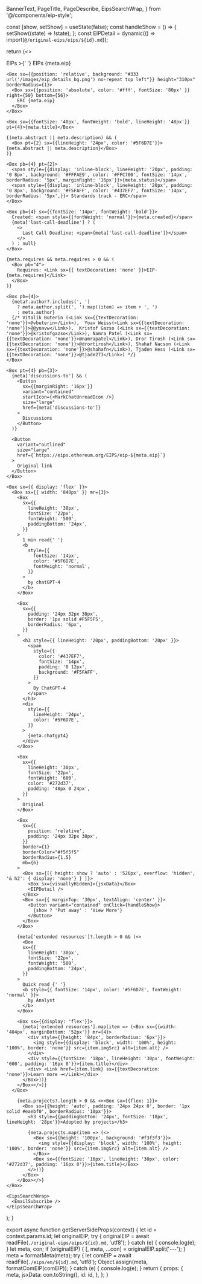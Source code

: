   BannerText,
  PageTitle,
  PageDescribe,
  EipsSearchWrap,
} from '@/components/eip-style';

  const [show, setShow] = useState(false);
  const handleShow = () => {
    setShow((state) => !state);
  };
  const EIPDetail = dynamic(() => import(`@/original-eips/eips/${id}.md`));

return (<>

  <Head>
    <title>{meta.title}</title>
     <meta property="og:title" content={meta.title} key="title" />
     <meta property="og:description" content={meta.abstract || meta.description} key="description" />
  </Head>
  <Box borderTop={1} borderColor="#EAEBF0" />
  <Container maxWidth="lg">
    <Box py={4}>
      EIPs &gt;{' '}
      <Link
      sx={{  textDecoration: 'none' }}
      href="#" >
        EIPs {meta.eip}
      </Link>
    </Box>

    <Box sx={{position: 'relative', background: "#333 url('/images/eip_details_bg.png') no-repeat top left"}} height="310px" borderRadius={1}>
      <Box sx={{position: 'absolute', color: '#fff', fontSize: '80px' }} right={50} bottom={56}>
        ERC {meta.eip}
      </Box>
    </Box>

    <Box sx={{fontSize: '40px', fontWeight: 'bold', lineHeight: '48px'}} pt={4}>{meta.title}</Box>

    {(meta.abstract || meta.description) && (
      <Box pt={2} sx={{lineHeight: '24px', color: '#5F6D7E'}}>{meta.abstract || meta.description}</Box>
    )}

    <Box pb={4} pt={2}>
      <span style={{display: 'inline-block', lineHeight: '20px', padding: '0 8px', background: '#FFFAE9', color: '#FFC700', fontSize: '14px', borderRadius: '5px', marginRight: '16px'}}>{meta.status}</span>
      <span style={{display: 'inline-block', lineHeight: '20px', padding: '0 8px', background: '#F5FAFF', color: '#437EF7', fontSize: '14px', borderRadius: '5px',}}> Standards track - ERC</span>
    </Box>

    <Box pb={4} sx={{fontSize: '14px', fontWeight: 'bold'}}>
      Created: <span style={{fontWeight: 'normal'}}>{meta.created}</span>
      {meta['last-call-deadline'] ? (
        <>
          Last Call Deadline: <span>{meta['last-call-deadline']}</span>
        </>
      ) : null}
    </Box>

    {meta.requires && meta.requires > 0 && (
      <Box pb="4">
        Requires: <Link sx={{ textDecoration: 'none' }}>EIP-{meta.requires}</Link>
      </Box>
    )}

    <Box pb={4}>
      {meta?.author?.includes(', ')
        ? meta.author.split(', ').map((item) => item + ', ')
        : meta.author}
      {/* Vitalik Buterin (<Link sx={{textDecoration: 'none'}}>@vbuterin</Link>),  Yoav Weiss(<Link sx={{textDecoration: 'none'}}>@@yoavw</Link>),  Kristof Gazso (<Link sx={{textDecoration: 'none'}}>@kristofgazso</Link>), Namra Patel (<Link sx={{textDecoration: 'none'}}>@namrapatel</Link>), Dror Tirosh (<Link sx={{textDecoration: 'none'}}>@drortirosh</Link>), Shahaf Nacson (<Link sx={{textDecoration: 'none'}}>@shahafn</Link>), Tjaden Hess (<Link sx={{textDecoration: 'none'}}>@tjade273</Link>) */}
    </Box>

    <Box pt={4} pb={3}>
      {meta['discussions-to'] && (
        <Button
          sx={{marginRight: '16px'}}
          variant="contained"
          startIcon={<MarkChatUnreadIcon />}
          size="large"
          href={meta['discussions-to']}
        >
          Discussions
        </Button>
      )}

      <Button
        variant="outlined"
        size="large"
        href={`https://eips.ethereum.org/EIPS/eip-${meta.eip}`}
      >
        Original link
      </Button>
    </Box>

    <Box sx={{ display: 'flex' }}>
      <Box sx={{ width: '840px' }} mr={3}>
        <Box
          sx={{
            lineHeight: '30px',
            fontSize: '22px',
            fontWeight: '500',
            paddingBottom: '24px',
          }}
        >
          1 min read{' '}
          <b
            style={{
              fontSize: '14px',
              color: '#5F6D7E',
              fontWeight: 'normal',
            }}
          >
            by chatGPT-4
          </b>
        </Box>

        <Box
          sx={{
            padding: '24px 32px 38px',
            border: '1px solid #F5F5F5',
            borderRadius: '6px',
          }}
        >
          <h3 style={{ lineHeight: '20px', paddingBottom: '20px' }}>
            <span
              style={{
                color: '#437EF7',
                fontSize: '14px',
                padding: '0 12px',
                background: '#F5FAFF',
              }}
            >
              By ChatGPT-4
            </span>
          </h3>
          <div
            style={{
              lineHeight: '24px',
              color: '#5F6D7E',
            }}
          >
            {meta.chatgpt4}
          </div>
        </Box>

        <Box
          sx={{
            lineHeight: '30px',
            fontSize: '22px',
            fontWeight: '600',
            color: '#272d37',
            padding: '48px 0 24px',
          }}
        >
          Original
        </Box>

        <Box
          sx={{
            position: 'relative',
            padding: '24px 32px 38px',
          }}
          border={1}
          borderColor="#f5f5f5"
          borderRadius={1.5}
          mb={6}
        >
          <Box sx={[{ height: show ? 'auto' : '526px', overflow: 'hidden', '& h2': { display: 'none'} } ]}>
            <Box sx={visuallyHidden}>{jsxData}</Box>
            <EIPDetail />
          </Box>
          <Box sx={{ marginTop: '30px', textAlign: 'center' }}>
            <Button variant="contained" onClick={handleShow}>
              {show ? 'Put away' : 'View More'}
            </Button>
          </Box>
        </Box>

        {meta['extended resources']?.length > 0 && (<>
          <Box
          sx={{
            lineHeight: '30px',
            fontSize: '22px',
            fontWeight: '500',
            paddingBottom: '24px',
          }}
        >
          Quick read {' '}
          <b style={{ fontSize: '14px', color: '#5F6D7E', fontWeight: 'normal' }}>
            by Analyst
          </b>
        </Box>

        <Box sx={{display: 'flex'}}>
          {meta['extended resources'].map(item => (<Box sx={{width: '404px', marginBottom: '52px'}} mr={4}>
            <div style={{height: '84px', borderRadius: '6px'}}>
              <img style={{display: 'block', width: '100%', height: '100%', border: 'none'}} src={item.imgSrc} alt={item.alt} />
            </div>
            <div style={{fontSize: '18px', lineHeight: '30px', fontWeight: '600', padding: '16px 0'}}>{item.title}</div>
            <div> <Link href={item.link} sx={{textDecoration: 'none'}}>Learn more →</Link></div>
          </Box>))}
        </Box></>)}
      </Box>

        {meta.projects?.length > 0 && <><Box sx={{flex: 1}}>
          <Box sx={{height: 'auto', padding: '24px 24px 0', border: '1px solid #eaebf0', borderRadius: '10px'}}>
            <h3 style={{paddingBottom: '24px', fontSize: '18px', lineHeight: '28px'}}>Adopted by projects</h3>

            {meta.projects.map(item => (<>
              <Box sx={{height: '100px', background: '#f3f3f3'}}>
                <img style={{display: 'block', width: '100%', height: '100%', border: 'none'}} src={item.imgSrc} alt={item.alt} />
              </Box>
              <Box sx={{fontSize: '16px', lineHeight: '30px', color: '#272d37', padding: '16px 0'}}>{item.title}</Box>
            </>))}
          </Box>
        </Box></>}
    </Box>

    <EipsSearchWrap>
      <EmailSubscribe />
    </EipsSearchWrap>

  </Container>
</>);
}

export async function getServerSideProps(context) {
  let id = context.params.id;
  let originalEIP;
  try {
    originalEIP = await readFile(`./original-eips/eips/${id}.md`, 'utf8');
  } catch (e) {
    console.log(e);
  }
  let meta, con;
  if (originalEIP) {
    [, meta, ...con] = originalEIP.split('---');
  }
  meta = formatMeta(meta);
  try {
    let comEIP = await readFile(`./eips/en/${id}.md`, 'utf8');
    Object.assign(meta, formatComEIP(comEIP));
  } catch (e) {
    console.log(e);
  }
  return {
    props: {
      meta,
      jsxData: con.toString(),
      id: id,
    },
  };
}
